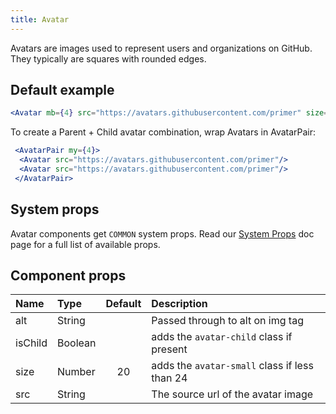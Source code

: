 ```yaml
---
title: Avatar
---
```



Avatars are images used to represent users and organizations on GitHub. They typically are squares with rounded edges.

## Default example

```jsx live
<Avatar mb={4} src="https://avatars.githubusercontent.com/primer" size={128} />

```
To create a Parent + Child avatar combination, wrap Avatars in AvatarPair:
```jsx live
 <AvatarPair my={4}>
  <Avatar src="https://avatars.githubusercontent.com/primer"/>
  <Avatar src="https://avatars.githubusercontent.com/primer"/>
 </AvatarPair>
 ```

## System props

Avatar components get `COMMON` system props. Read our [System Props](/components/system-props) doc page for a full list of available props.

## Component props

| Name | Type | Default | Description |
| :- | :- | :-: | :- |
| alt | String | | Passed through to alt on img tag |
| isChild | Boolean | | adds the `avatar-child` class if present |
| size | Number | 20 | adds the `avatar-small` class if less than 24 |
| src | String | | The source url of the avatar image |
